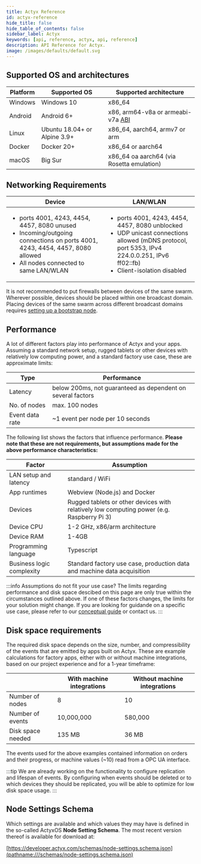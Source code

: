 ```yaml
---
title: Actyx Reference
id: actyx-reference
hide_title: false
hide_table_of_contents: false
sidebar_label: Actyx
keywords: [api, reference, actyx, api, reference]
description: API Reference for Actyx.
image: /images/defaults/default.svg
---
```



## Supported OS and architectures


|Platform|Supported OS|Supported architecture|
|--------|------------|----------------------|
|Windows|Windows 10|x86_64|
|Android|Android 6+|x86, arm64-v8a or armeabi-v7a [ABI](https://developer.android.com/ndk/guides/abis.html#sa)|
|Linux|Ubuntu 18.04+ or Alpine 3.9+|x86_64, aarch64, armv7 or arm|
|Docker|Docker 20+|x86_64 or aarch64|
|macOS|Big Sur|x86_64 oa aarch64 (via Rosetta emulation)|

## Networking Requirements

|Device|LAN/WLAN|
|------|--------|
| <ul><li>ports 4001, 4243, 4454, 4457, 8080 unused</li><li>Incoming/outgoing connections on ports 4001, 4243, 4454, 4457, 8080 allowed</li><li>All nodes connected to same LAN/WLAN</li></ul>| <ul><li>ports 4001, 4243, 4454, 4457, 8080 unblocked</li><li>UDP unicast connections allowed (mDNS protocol, port 5353, IPv4 224.0.0.251, IPv6 ff02::fb)</li><li>Client-isolation disabled</li></ul>|

It is not recommended to put firewalls between devices of the same swarm.
Wherever possible, devices should be placed within one broadcast domain.
Placing devices of the same swarm across different broadcast domains requires [setting up a bootstrap node](../how-to/swarms/setup-bootstrap-node).

## Performance

A lot of different factors play into performance of Actyx and your apps. Assuming a standard network setup, rugged tablets or other devices with relatively low computing power, and a standard factory use case, these are approximate limits:

|Type|Performance|
|----|-----|
|Latency|below 200ms, not guaranteed as dependent on several factors|
|No. of nodes|max. 100 nodes|
|Event data rate|~1 event per node per 10 seconds|

The following list shows the factors that influence performance. **Please note that these are not requirements, but assumptions made for the above performance characteristics:**

|Factor|Assumption|
|----|-----|
|LAN setup and latency|standard / WiFi|
|App runtimes|Webview (Node.js) and Docker|
|Devices|Rugged tablets or other devices with relatively low computing power (e.g. Raspberry Pi 3)|
|Device CPU|1-2 GHz, x86/arm architecture|
|Device RAM|1-4GB|
|Programming language|Typescript|
|Business logic complexity|Standard factory use case, production data and machine data acquisition|

:::info Assumptions do not fit your use case?
The limits regarding performance and disk space descibed on this page are only true within the circumstances outlined above. If one of these factors changes, the limits for your solution might change. If you are looking for guidande on a specific use case, please refer to our [conceptual guide](../conceptual/performance-and-limits) or contact us.
:::

## Disk space requirements

The required disk space depends on the size, number, and compressibility of the events that are emitted by apps built on Actyx.
These are example calculations for factory apps, either with or without machine integrations, based on our project experience and for a 1-year timeframe:

| |With machine integrations|Without machine integrations|
|-|-------------------------|---------------------------|
|Number of nodes|8|10|
|Number of events|10,000,000|580,000|
|Disk space needed|135 MB| 36 MB|

The events used for the above examples contained information on orders and their progress, or machine values (~10) read from a OPC UA interface.

:::tip
We are already working on the functionality to configure replication and lifespan of events.
By configuring when events should be deleted or to which devices they should be replicated, you will be able to optimize for low disk space usage.
:::

## Node Settings Schema

Which settings are available and which values they may have is defined in the so-called ActyxOS **Node Setting Schema**.
The most recent version thereof is available for download at:

[https://developer.actyx.com/schemas/node-settings.schema.json](pathname:///schemas/node-settings.schema.json)
